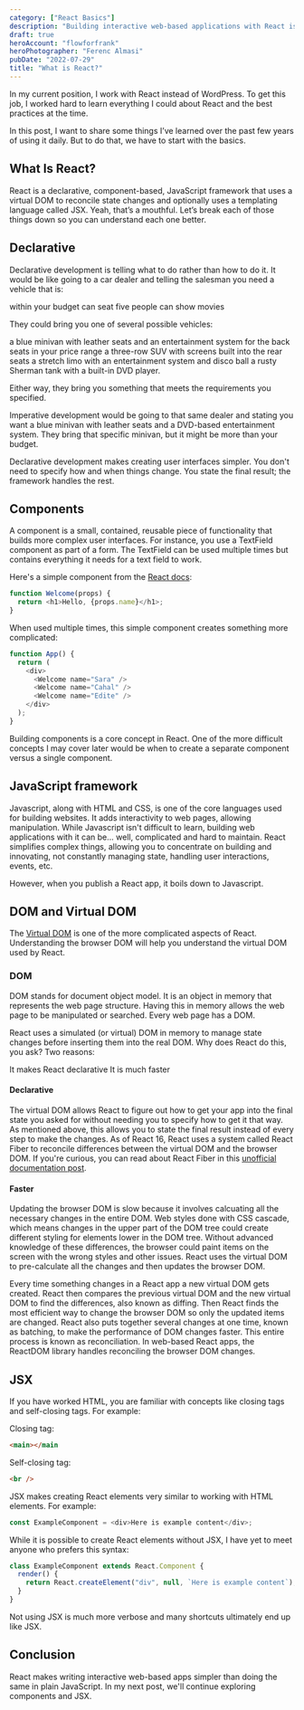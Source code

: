 ```yaml
---
category: ["React Basics"]
description: "Building interactive web-based applications with React is much simpler than using plan Javascript. So, what is React?"
draft: true
heroAccount: "flowforfrank"
heroPhotographer: "Ferenc Almasi"
pubDate: "2022-07-29"
title: "What is React?"
---
```


In my current position, I work with React instead of WordPress. To get this job, I worked hard to learn everything I could about React and the best practices at the time.

In this post, I want to share some things I’ve learned over the past few years of using it daily. But to do that, we have to start with the basics.

## What Is React?

React is a declarative, component-based, JavaScript framework that uses a virtual DOM to reconcile state changes and optionally uses a templating language called JSX. Yeah, that’s a mouthful. Let’s break each of those things down so you can understand each one better.

## Declarative

Declarative development is telling what to do rather than how to do it. It would be like going to a car dealer and telling the salesman you need a vehicle that is:

within your budget
can seat five people
can show movies

They could bring you one of several possible vehicles:

a blue minivan with leather seats and an entertainment system for the back seats in your price range
a three-row SUV with screens built into the rear seats
a stretch limo with an entertainment system and disco ball
a rusty Sherman tank with a built-in DVD player.

Either way, they bring you something that meets the requirements you specified.

Imperative development would be going to that same dealer and stating you want a blue minivan with leather seats and a DVD-based entertainment system. They bring that specific minivan, but it might be more than your budget.

Declarative development makes creating user interfaces simpler. You don't need to specify how and when things change. You state the final result; the framework handles the rest.

## Components

A component is a small, contained, reusable piece of functionality that builds more complex user interfaces. For instance, you use a TextField component as part of a form. The TextField can be used multiple times but contains everything it needs for a text field to work.

Here's a simple component from the [React docs](https://reactjs.org/docs/components-and-props.html):

```js
function Welcome(props) {
  return <h1>Hello, {props.name}</h1>;
}
```

When used multiple times, this simple component creates something more complicated:

```js
function App() {
  return (
    <div>
      <Welcome name="Sara" />
      <Welcome name="Cahal" />
      <Welcome name="Edite" />
    </div>
  );
}
```

Building components is a core concept in React. One of the more difficult concepts I may cover later would be when to create a separate component versus a single component.

## JavaScript framework

Javascript, along with HTML and CSS, is one of the core languages used for building websites. It adds interactivity to web pages, allowing manipulation. While Javascript isn't difficult to learn, building web applications with it can be... well, complicated and hard to maintain. React simplifies complex things, allowing you to concentrate on building and innovating, not constantly managing state, handling user interactions, events, etc.

However, when you publish a React app, it boils down to Javascript.

## DOM and Virtual DOM

The [Virtual DOM](https://reactjs.org/docs/faq-internals.html) is one of the more complicated aspects of React. Understanding the browser DOM will help you understand the virtual DOM used by React.

### DOM

DOM stands for document object model. It is an object in memory that represents the web page structure. Having this in memory allows the web page to be manipulated or searched. Every web page has a DOM.

React uses a simulated (or virtual) DOM in memory to manage state changes before inserting them into the real DOM. Why does React do this, you ask? Two reasons:

It makes React declarative
It is much faster

#### Declarative

The virtual DOM allows React to figure out how to get your app into the final state you asked for without needing you to specify how to get it that way. As mentioned above, this allows you to state the final result instead of every step to make the changes. As of React 16, React uses a system called React Fiber to reconcile differences between the virtual DOM and the browser DOM. If you're curious, you can read about React Fiber in this [unofficial documentation post](https://github.com/acdlite/react-fiber-architecture).

#### Faster

Updating the browser DOM is slow because it involves calcuating all the necessary changes in the entire DOM. Web styles done with CSS cascade, which means changes in the upper part of the DOM tree could create different styling for elements lower in the DOM tree. Without advanced knowledge of these differences, the browser could paint items on the screen with the wrong styles and other issues. React uses the virtual DOM to pre-calculate all the changes and then updates the browser DOM.

Every time something changes in a React app a new virtual DOM gets created. React then compares the previous virtual DOM and the new virtual DOM to find the differences, also known as diffing. Then React finds the most efficient way to change the browser DOM so only the updated items are changed. React also puts together several changes at one time, known as batching, to make the performance of DOM changes faster. This entire process is known as reconciliation. In web-based React apps, the ReactDOM library handles reconciling the browser DOM changes.

## JSX

If you have worked HTML, you are familiar with concepts like closing tags and self-closing tags. For example:

Closing tag:

```html
<main></main
```

Self-closing tag:

```html
<br />
```

JSX makes creating React elements very similar to working with HTML elements. For example:

```js
const ExampleComponent = <div>Here is example content</div>;
```

While it is possible to create React elements without JSX, I have yet to meet anyone who prefers this syntax:

```js
class ExampleComponent extends React.Component {
  render() {
    return React.createElement("div", null, `Here is example content`);
  }
}
```

Not using JSX is much more verbose and many shortcuts ultimately end up like JSX.

## Conclusion

React makes writing interactive web-based apps simpler than doing the same in plain JavaScript. In my next post, we'll continue exploring components and JSX.
